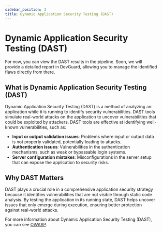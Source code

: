 ```yaml
---
sidebar_position: 3
title: Dynamic Application Security Testing (DAST)
---
```




# Dynamic Application Security Testing (DAST)

<Callout type="warning" emoji="ℹ️">
   For now, you can view the DAST results in the pipeline. Soon, we will provide a detailed report in DevGuard, allowing you to manage the identified flaws directly from there.
</Callout>


## What is Dynamic Application Security Testing (DAST)

Dynamic Application Security Testing (DAST) is a method of analyzing an application while it is running to identify security vulnerabilities. DAST tools simulate real-world attacks on the application to uncover vulnerabilities that could be exploited by attackers. DAST tools are effective at identifying well-known vulnerabilities, such as:

- **Input or output validation issues**: Problems where input or output data is not properly validated, potentially leading to attacks.
- **Authentication issues**: Vulnerabilities in the authentication mechanisms, such as weak or bypassable login systems.
- **Server configuration mistakes**: Misconfigurations in the server setup that can expose the application to security risks.

## Why DAST Matters

DAST plays a crucial role in a comprehensive application security strategy because it identifies vulnerabilities that are not visible through static code analysis. By testing the application in its running state, DAST helps uncover issues that only emerge during execution, ensuring better protection against real-world attacks.


For more information about Dynamic Application Security Testing (DAST), you can see [OWASP](https://owasp.org/www-project-devsecops-guideline/latest/02b-Dynamic-Application-Security-Testing).